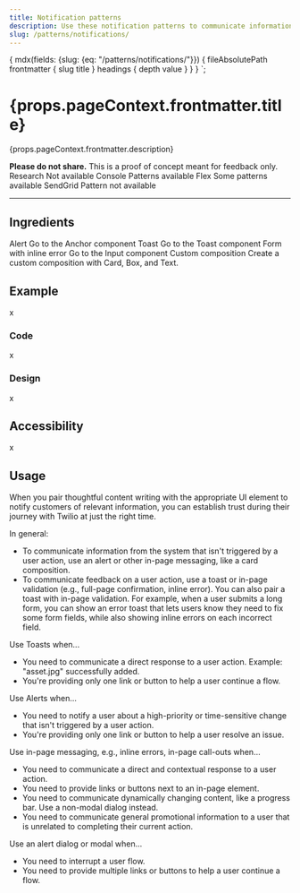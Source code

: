 ```yaml
---
title: Notification patterns
description: Use these notification patterns to communicate information to users.
slug: /patterns/notifications/
---
```



  {
    mdx(fields: {slug: {eq: "/patterns/notifications/"}}) {
      fileAbsolutePath
      frontmatter {
        slug
        title
      }
      headings {
        depth
        value
      }
    }
  }
`;

<content>

<h1>{props.pageContext.frontmatter.title}</h1>

<Paragraph>{props.pageContext.frontmatter.description}</Paragraph>

<Box marginBottom="space80">
  <Alert variant="warning">
    <Text as="span">
      <strong>Please do not share.</strong> This is a proof of concept meant for feedback only.
    </Text>
  </Alert>
</Box>

<Box as="dl">
  <Box marginBottom="space30">
    <Text as="dt" display="inline-block" color="colorTextWeak" lineHeight="lineHeight30">
      <Box width="size10">
        Research
      </Box>
    </Text>
    <Text as="dd" display="inline-block">
      <MediaObject>
        <MediaFigure spacing="space20">
          <ErrorIcon color="colorTextError" decorative={true} />
        </MediaFigure>
        <MediaBody>
          <Text as="p">
            Not available
          </Text>
        </MediaBody>
      </MediaObject>
    </Text>
  </Box>
  <Box marginBottom="space30">
    <Text as="dt" display="inline-block" color="colorTextWeak">
      <Box width="size10">
        Console
      </Box>
    </Text>
    <Text as="dd" display="inline-block">
      <MediaObject>
        <MediaFigure spacing="space20">
          <SuccessIcon color="colorTextSuccess" decorative={true} />
        </MediaFigure>
        <MediaBody>
          <Text as="p">
            Patterns available
          </Text>
        </MediaBody>
      </MediaObject>
    </Text>
  </Box>
  <Box marginBottom="space30">
    <Text as="dt" display="inline-block" color="colorTextWeak">
      <Box width="size10">
        Flex
      </Box>
    </Text>
    <Text as="dd" display="inline-block">
      Some patterns available
    </Text>
  </Box>
  <Box marginBottom="space30">
    <Text as="dt" display="inline-block" color="colorTextWeak">
      <Box width="size10">
        SendGrid
      </Box>
    </Text>
    <Text as="dd" display="inline-block">
      <MediaObject>
        <MediaFigure spacing="space20">
          <ErrorIcon color="colorTextError" decorative={true} />
        </MediaFigure>
        <MediaBody>
          <Text as="p">
            Pattern not available
          </Text>
        </MediaBody>
      </MediaObject>
    </Text>
  </Box>
</Box>

</content>

---

<contentwrapper>

<PageAside data={props.data.mdx} />

<content>

## Ingredients

<Grid marginBottom="space80">
  <Column>
    <Card>
      <Heading as="H3" variant="heading30">
        Alert
      </Heading>
      <Anchor href="../components/alert">
        Go to the Anchor component
      </Anchor>
    </Card>
    <Card>
      <Heading as="H3" variant="heading30">
        Toast
      </Heading>
      <Anchor href="../components/toast">
        Go to the Toast component
      </Anchor>
    </Card>
  </Column>
  <Column>
    <Card>
      <Heading as="H3" variant="heading30">
        Form with inline error
      </Heading>
      <Anchor href="../form-elements/input/#input-with-inline-error">
        Go to the Input component
      </Anchor>
    </Card>
    <Card>
      <Heading as="H3" variant="heading30">
        Custom composition
      </Heading>
        Create a custom composition with Card, Box, and Text.
    </Card>
  </Column>
</Grid>

## Example

x

### Code

x

### Design

x

## Accessibility

x

## Usage

When you pair thoughtful content writing with the appropriate UI element to notify customers of relevant information, you can establish trust during their journey with Twilio at just the right time.

In general:

- To communicate information from the system that isn't triggered by a user action, use an alert or other in-page messaging, like a card composition.
- To communicate feedback on a user action, use a toast or in-page validation (e.g., full-page confirmation, inline error). You can also pair a toast with in-page validation. For example, when a user submits a long form, you can show an error toast that lets users know they need to fix some form fields, while also showing inline errors on each incorrect field.

Use Toasts when...

- You need to communicate a direct response to a user action. Example: "asset.jpg" successfully added.
- You're providing only one link or button to help a user continue a flow.

Use Alerts when...

- You need to notify a user about a high-priority or time-sensitive change that isn't triggered by a user action.
- You're providing only one link or button to help a user resolve an issue.

Use in-page messaging, e.g., inline errors, in-page call-outs when...

- You need to communicate a direct and contextual response to a user action.
- You need to provide links or buttons next to an in-page element.
- You need to communicate dynamically changing content, like a progress bar. Use a non-modal dialog instead.
- You need to communicate general promotional information to a user that is unrelated to completing their current action.

Use an alert dialog or modal when...
- You need to interrupt a user flow.
- You need to provide multiple links or buttons to help a user continue a flow.


</content>

</contentwrapper>
